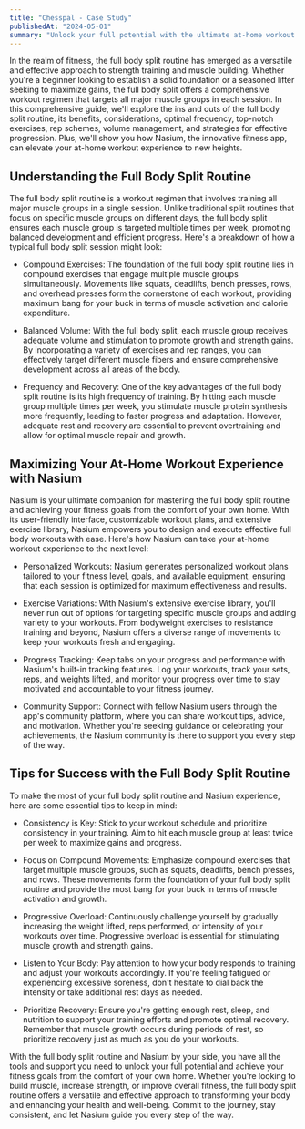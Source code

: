 ```yaml
---
title: "Chesspal - Case Study"
publishedAt: "2024-05-01"
summary: "Unlock your full potential with the ultimate at-home workout program, powered by Nasium."
---
```


In the realm of fitness, the full body split routine has emerged as a versatile and effective approach to strength training and muscle building. Whether you're a beginner looking to establish a solid foundation or a seasoned lifter seeking to maximize gains, the full body split offers a comprehensive workout regimen that targets all major muscle groups in each session. In this comprehensive guide, we'll explore the ins and outs of the full body split routine, its benefits, considerations, optimal frequency, top-notch exercises, rep schemes, volume management, and strategies for effective progression. Plus, we'll show you how Nasium, the innovative fitness app, can elevate your at-home workout experience to new heights.

## Understanding the Full Body Split Routine

The full body split routine is a workout regimen that involves training all major muscle groups in a single session. Unlike traditional split routines that focus on specific muscle groups on different days, the full body split ensures each muscle group is targeted multiple times per week, promoting balanced development and efficient progress. Here's a breakdown of how a typical full body split session might look:

- Compound Exercises: The foundation of the full body split routine lies in compound exercises that engage multiple muscle groups simultaneously. Movements like squats, deadlifts, bench presses, rows, and overhead presses form the cornerstone of each workout, providing maximum bang for your buck in terms of muscle activation and calorie expenditure.

- Balanced Volume: With the full body split, each muscle group receives adequate volume and stimulation to promote growth and strength gains. By incorporating a variety of exercises and rep ranges, you can effectively target different muscle fibers and ensure comprehensive development across all areas of the body.

- Frequency and Recovery: One of the key advantages of the full body split routine is its high frequency of training. By hitting each muscle group multiple times per week, you stimulate muscle protein synthesis more frequently, leading to faster progress and adaptation. However, adequate rest and recovery are essential to prevent overtraining and allow for optimal muscle repair and growth.

## Maximizing Your At-Home Workout Experience with Nasium

Nasium is your ultimate companion for mastering the full body split routine and achieving your fitness goals from the comfort of your own home. With its user-friendly interface, customizable workout plans, and extensive exercise library, Nasium empowers you to design and execute effective full body workouts with ease. Here's how Nasium can take your at-home workout experience to the next level:

- Personalized Workouts: Nasium generates personalized workout plans tailored to your fitness level, goals, and available equipment, ensuring that each session is optimized for maximum effectiveness and results.

- Exercise Variations: With Nasium's extensive exercise library, you'll never run out of options for targeting specific muscle groups and adding variety to your workouts. From bodyweight exercises to resistance training and beyond, Nasium offers a diverse range of movements to keep your workouts fresh and engaging.

- Progress Tracking: Keep tabs on your progress and performance with Nasium's built-in tracking features. Log your workouts, track your sets, reps, and weights lifted, and monitor your progress over time to stay motivated and accountable to your fitness journey.

- Community Support: Connect with fellow Nasium users through the app's community platform, where you can share workout tips, advice, and motivation. Whether you're seeking guidance or celebrating your achievements, the Nasium community is there to support you every step of the way.

## Tips for Success with the Full Body Split Routine

To make the most of your full body split routine and Nasium experience, here are some essential tips to keep in mind:

- Consistency is Key: Stick to your workout schedule and prioritize consistency in your training. Aim to hit each muscle group at least twice per week to maximize gains and progress.

- Focus on Compound Movements: Emphasize compound exercises that target multiple muscle groups, such as squats, deadlifts, bench presses, and rows. These movements form the foundation of your full body split routine and provide the most bang for your buck in terms of muscle activation and growth.

- Progressive Overload: Continuously challenge yourself by gradually increasing the weight lifted, reps performed, or intensity of your workouts over time. Progressive overload is essential for stimulating muscle growth and strength gains.

- Listen to Your Body: Pay attention to how your body responds to training and adjust your workouts accordingly. If you're feeling fatigued or experiencing excessive soreness, don't hesitate to dial back the intensity or take additional rest days as needed.

- Prioritize Recovery: Ensure you're getting enough rest, sleep, and nutrition to support your training efforts and promote optimal recovery. Remember that muscle growth occurs during periods of rest, so prioritize recovery just as much as you do your workouts.

With the full body split routine and Nasium by your side, you have all the tools and support you need to unlock your full potential and achieve your fitness goals from the comfort of your own home. Whether you're looking to build muscle, increase strength, or improve overall fitness, the full body split routine offers a versatile and effective approach to transforming your body and enhancing your health and well-being. Commit to the journey, stay consistent, and let Nasium guide you every step of the way.
